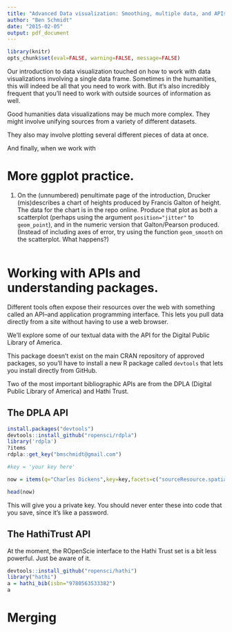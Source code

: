 ```yaml
---
title: "Advanced Data visualization: Smoothing, multiple data, and APIs"
author: "Ben Schmidt"
date: "2015-02-05"
output: pdf_document
---
```



```r
library(knitr)
opts_chunk$set(eval=FALSE, warning=FALSE, message=FALSE)
```


Our introduction to data visualization touched on how to work with data visualizations involving a single data frame. Sometimes in the humanities, this will indeed be all that you need to work with. But it's also incredibly frequent that you'll need to work with outside sources of information as well.

Good humanities data visualizations may be much more complex. They might involve unifying sources from a variety of different datasets.

They also may involve plotting several different pieces of data at once.

And finally, when we work with 


# More ggplot practice.

1. On the (unnumbered) penultimate page of the introduction, Drucker (mis)describes a chart of heights produced by Francis Galton of height. The data for the chart is in the repo online.  Produce that plot as both a scatterplot (perhaps using the argument `position="jitter"` to `geom_point`), and in the numeric version that Galton/Pearson produced. (Instead of including axes of error, try using the function `geom_smooth` on the scatterplot. What happens?)

``` r

```

# Working with APIs and understanding packages.

Different tools often expose their resources over the web with something called an API--and application programming interface. This lets you pull data directly from a site without having to use a web browser.

We'll explore some of our textual data with the API for the Digital Public Library of America.



This package doesn't exist on the main CRAN repository of approved packages, so you'll have to install a new R package called `devtools` that lets you install directly from GitHub.

Two of the most important bibliographic APIs are from the DPLA (Digital Public Library of America) and Hathi Trust.

## The DPLA API


``` r
install.packages("devtools")
devtools::install_github("ropensci/rdpla")
library('rdpla')
?items
rdpla::get_key("bmschmidt@gmail.com")

#key = 'your key here'

now = items(q="Charles Dickens",key=key,facets=c("sourceResource.spatial.state","sourceResource.spatial.country"))

head(now)

```


This will give you a private key. You should never enter these into code that you save, since it's like a password.



## The HathiTrust API

At the moment, the ROpenScie interface to the Hathi Trust set is a bit less powerful. Just be aware of it.

``` r
devtools::install_github("ropensci/hathi")
library("hathi")
a = hathi_bib(isbn="9780563533382")
a
```





# Merging


